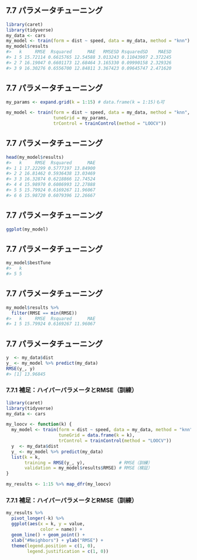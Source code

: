 ## 7.7 パラメータチューニング

```r
library(caret)
library(tidyverse)
my_data <- cars
my_model <- train(form = dist ~ speed, data = my_data, method = "knn")
my_model$results
#>   k     RMSE  Rsquared      MAE   RMSESD RsquaredSD    MAESD
#> 1 5 15.72114 0.6615765 12.54588 3.013243 0.11043907 2.372245
#> 2 7 16.19047 0.6601173 12.68464 3.165330 0.09990158 2.329326
#> 3 9 16.30276 0.6556700 12.84811 3.367423 0.09645747 2.471620
```

## 7.7 パラメータチューニング

```r
my_params <- expand.grid(k = 1:15) # data.frame(k = 1:15)も可

my_model <- train(form = dist ~ speed, data = my_data, method = "knn",
                  tuneGrid = my_params,
                  trControl = trainControl(method = "LOOCV"))
```

## 7.7 パラメータチューニング

```r
head(my_model$results)
#>   k     RMSE  Rsquared      MAE
#> 1 1 17.22299 0.5777197 13.84900
#> 2 2 16.81462 0.5936438 13.03469
#> 3 3 16.32874 0.6218866 12.74524
#> 4 4 15.98970 0.6086993 12.27888
#> 5 5 15.79924 0.6169267 11.96067
#> 6 6 15.98720 0.6079396 12.26667
```

## 7.7 パラメータチューニング

```r
ggplot(my_model)
```

## 7.7 パラメータチューニング

```r
my_model$bestTune
#>   k
#> 5 5
```

## 7.7 パラメータチューニング

```r
my_model$results %>%
  filter(RMSE == min(RMSE))
#>   k     RMSE  Rsquared      MAE
#> 1 5 15.79924 0.6169267 11.96067
```

## 7.7 パラメータチューニング

```r
y  <- my_data$dist
y_ <- my_model %>% predict(my_data)
RMSE(y_, y)
#> [1] 13.96845
```

### 7.7.1 補足：ハイパーパラメータとRMSE（訓練）

```r
library(caret)
library(tidyverse)
my_data <- cars

my_loocv <- function(k) {
  my_model <- train(form = dist ~ speed, data = my_data, method = "knn",
                    tuneGrid = data.frame(k = k),
                    trControl = trainControl(method = "LOOCV"))
  y  <- my_data$dist
  y_ <- my_model %>% predict(my_data)
  list(k = k,
       training = RMSE(y_, y),             # RMSE（訓練）
       validation = my_model$results$RMSE) # RMSE（検証）
}

my_results <- 1:15 %>% map_dfr(my_loocv)
```

### 7.7.1 補足：ハイパーパラメータとRMSE（訓練）

```r
my_results %>%
  pivot_longer(-k) %>%
  ggplot(aes(x = k, y = value,
             color = name)) +
  geom_line() + geom_point() +
  xlab("#Neighbors") + ylab("RMSE") +
  theme(legend.position = c(1, 0),
        legend.justification = c(1, 0))
```

